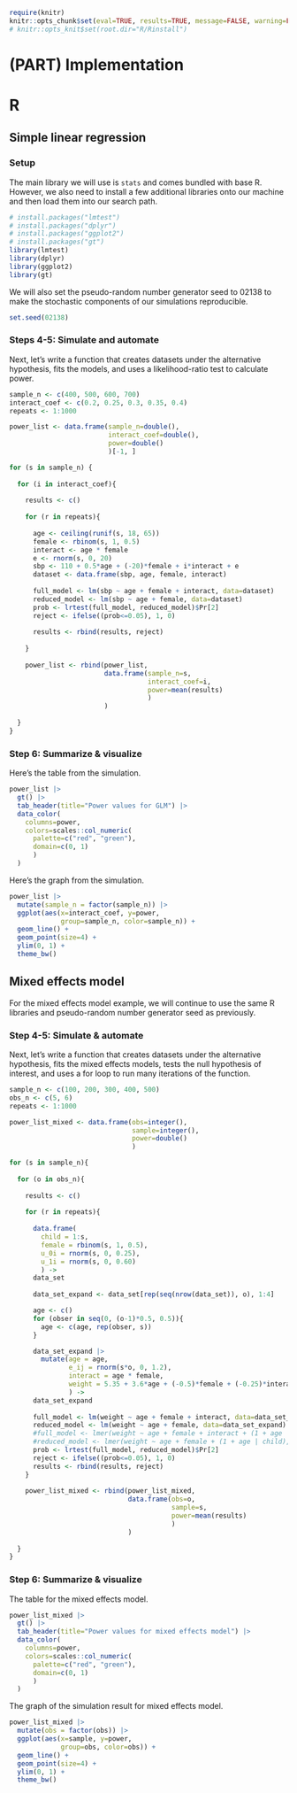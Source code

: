 
```r
require(knitr)
knitr::opts_chunk$set(eval=TRUE, results=TRUE, message=FALSE, warning=FALSE, error=FALSE, fig.height=5, fig.width=8, fig.path="figures/")
# knitr::opts_knit$set(root.dir="R/Rinstall")
```

# (PART) Implementation {-}

# R 

## Simple linear regression

### Setup

The main library we will use is `stats` and comes bundled with base R. However, we also need to install a few additional libraries onto our machine and then load them into our search path. 

```r
# install.packages("lmtest")
# install.packages("dplyr")
# install.packages("ggplot2")
# install.packages("gt")
library(lmtest)
library(dplyr)
library(ggplot2)
library(gt)
```

We will also set the pseudo-random number generator seed to 02138 to make the stochastic components of our simulations reproducible. 

```r
set.seed(02138)
```

### Steps 4-5: Simulate and automate

Next, let's write a function that creates datasets under the alternative hypothesis, fits the models, and uses a likelihood-ratio test to calculate power.

```r
sample_n <- c(400, 500, 600, 700)
interact_coef <- c(0.2, 0.25, 0.3, 0.35, 0.4)
repeats <- 1:1000

power_list <- data.frame(sample_n=double(), 
                         interact_coef=double(), 
                         power=double()
                         )[-1, ]

for (s in sample_n) {
  
  for (i in interact_coef){
    
    results <- c()
    
    for (r in repeats){
      
      age <- ceiling(runif(s, 18, 65))
      female <- rbinom(s, 1, 0.5)
      interact <- age * female
      e <- rnorm(s, 0, 20)
      sbp <- 110 + 0.5*age + (-20)*female + i*interact + e
      dataset <- data.frame(sbp, age, female, interact)
      
      full_model <- lm(sbp ~ age + female + interact, data=dataset)
      reduced_model <- lm(sbp ~ age + female, data=dataset)
      prob <- lrtest(full_model, reduced_model)$Pr[2]
      reject <- ifelse((prob<=0.05), 1, 0)
      
      results <- rbind(results, reject)
      
    }
    
    power_list <- rbind(power_list, 
                        data.frame(sample_n=s, 
                                   interact_coef=i, 
                                   power=mean(results)
                                   )
                        )
    
  }  
}
```

### Step 6: Summarize & visualize

Here's the table from the simulation.

```r
power_list |>
  gt() |>
  tab_header(title="Power values for GLM") |>
  data_color(
    columns=power,
    colors=scales::col_numeric(
      palette=c("red", "green"),
      domain=c(0, 1)
      )
  )
```

Here's the graph from the simulation. 

```r
power_list |>
  mutate(sample_n = factor(sample_n)) |>
  ggplot(aes(x=interact_coef, y=power, 
             group=sample_n, color=sample_n)) + 
  geom_line() + 
  geom_point(size=4) + 
  ylim(0, 1) +
  theme_bw()
```

## Mixed effects model

For the mixed effects model example, we will continue to use the same R libraries and pseudo-random number generator seed as previously.

### Step 4-5: Simulate & automate

Next, let's write a function that creates datasets under the alternative hypothesis, fits the mixed effects models, tests the null hypothesis of interest, and uses a for loop to run many iterations of the function. 

```r
sample_n <- c(100, 200, 300, 400, 500)
obs_n <- c(5, 6)
repeats <- 1:1000

power_list_mixed <- data.frame(obs=integer(), 
                               sample=integer(), 
                               power=double()
                               )

for (s in sample_n){
  
  for (o in obs_n){
    
    results <- c()
    
    for (r in repeats){
      
      data.frame(
        child = 1:s, 
        female = rbinom(s, 1, 0.5),
        u_0i = rnorm(s, 0, 0.25),
        u_1i = rnorm(s, 0, 0.60)
        ) ->
      data_set
      
      data_set_expand <- data_set[rep(seq(nrow(data_set)), o), 1:4]

      age <- c()
      for (obser in seq(0, (o-1)*0.5, 0.5)){
        age <- c(age, rep(obser, s))
      }

      data_set_expand |>
        mutate(age = age,
               e_ij = rnorm(s*o, 0, 1.2),
               interact = age * female,
               weight = 5.35 + 3.6*age + (-0.5)*female + (-0.25)*interact + u_0i + age*u_1i + e_ij
               ) ->
      data_set_expand
      
      full_model <- lm(weight ~ age + female + interact, data=data_set_expand)
      reduced_model <- lm(weight ~ age + female, data=data_set_expand)
      #full_model <- lmer(weight ~ age + female + interact + (1 + age | child), data=data_set_expand)
      #reduced_model <- lmer(weight ~ age + female + (1 + age | child), data=data_set_expand)
      prob <- lrtest(full_model, reduced_model)$Pr[2]
      reject <- ifelse((prob<=0.05), 1, 0)
      results <- rbind(results, reject)     
    }
    
    power_list_mixed <- rbind(power_list_mixed, 
                              data.frame(obs=o, 
                                         sample=s, 
                                         power=mean(results)
                                         )
                              )
    
  }
}
```

### Step 6: Summarize & visualize

The table for the mixed effects model.

```r
power_list_mixed |>
  gt() |>
  tab_header(title="Power values for mixed effects model") |>
  data_color(
    columns=power,
    colors=scales::col_numeric(
      palette=c("red", "green"),
      domain=c(0, 1)
      )
  )
```

The graph of the simulation result for mixed effects model.

```r
power_list_mixed |>
  mutate(obs = factor(obs)) |>
  ggplot(aes(x=sample, y=power, 
             group=obs, color=obs)) + 
  geom_line() + 
  geom_point(size=4) + 
  ylim(0, 1) +
  theme_bw()
```
